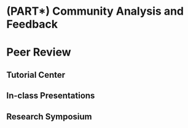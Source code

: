 # (PART\*) Community Analysis and Feedback {-}

# Peer Review

## Tutorial Center

## In-class Presentations

## Research Symposium